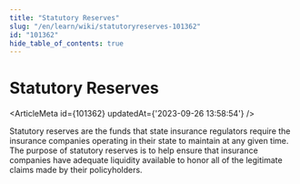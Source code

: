 ```yaml
---
title: "Statutory Reserves"
slug: "/en/learn/wiki/statutoryreserves-101362"
id: "101362"
hide_table_of_contents: true
---
```



# Statutory Reserves

<ArticleMeta id={101362} updatedAt={'2023-09-26 13:58:54'} />
<div className='border-solid border-b border-t-0 my-4 border-[var(--ifm-color-gray-300)]' />

Statutory reserves are the funds that state insurance regulators require the insurance companies operating in their state to maintain at any given time. The purpose of statutory reserves is to help ensure that insurance companies have adequate liquidity available to honor all of the legitimate claims made by their policyholders.
